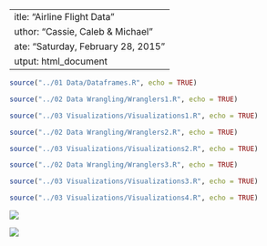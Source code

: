  ---
title: "Airline Flight Data"
author: "Cassie, Caleb & Michael"
date: "Saturday, February 28, 2015"
output: html_document
---



```r
source("../01 Data/Dataframes.R", echo = TRUE)
```



```r
source("../02 Data Wrangling/Wranglers1.R", echo = TRUE)
```



```r
source("../03 Visualizations/Visualizations1.R", echo = TRUE)
```



```r
source("../02 Data Wrangling/Wranglers2.R", echo = TRUE)
```



```r
source("../03 Visualizations/Visualizations2.R", echo = TRUE)
```



```r
source("../02 Data Wrangling/Wranglers3.R", echo = TRUE)
```



```r
source("../03 Visualizations/Visualizations3.R", echo = TRUE)
```



```r
source("../03 Visualizations/Visualizations4.R", echo = TRUE)
```



![](./categoricals.png)



![](./categoricals2.png)
